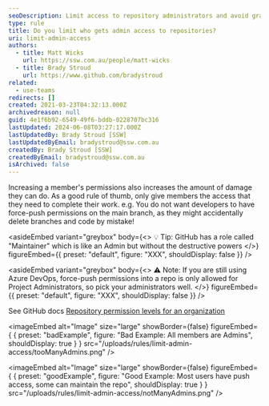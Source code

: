 ```yaml
---
seoDescription: Limit access to repository administrators and avoid granting excessive permissions to prevent accidental damage or misuse.
type: rule
title: Do you limit who gets admin access to repositories?
uri: limit-admin-access
authors:
  - title: Matt Wicks
    url: https://ssw.com.au/people/matt-wicks
  - title: Brady Stroud
    url: https://www.github.com/bradystroud
related:
  - use-teams
redirects: []
created: 2021-03-23T04:32:13.000Z
archivedreason: null
guid: 4e1f6b92-6549-49f6-bddb-0228707bc316
lastUpdated: 2024-06-08T03:27:17.000Z
lastUpdatedBy: Brady Stroud [SSW]
lastUpdatedByEmail: bradystroud@ssw.com.au
createdBy: Brady Stroud [SSW]
createdByEmail: bradystroud@ssw.com.au
isArchived: false
---
```


Increasing a member's permissions also increases the amount of damage they can do. As a good rule of thumb, only give members the access that they need to complete their work.
e.g. You do not want developers to have force-push permissions on the main branch, as they might accidentally delete branches and code by mistake!


<asideEmbed
  variant="greybox"
  body={<>
    💡 Tip: GitHub has a role called "Maintainer" which is like an Admin but without the destructive powers
  </>}
  figureEmbed={{
    preset: "default",
    figure: "XXX",
    shouldDisplay: false
  }}
/>



<asideEmbed
  variant="greybox"
  body={<>
    ⚠️ Note: If you are still using Azure DevOps, force-push permissions into a repo is only allowed for Project Administrators, so pick your administrators well.
  </>}
  figureEmbed={{
    preset: "default",
    figure: "XXX",
    shouldDisplay: false
  }}
/>


See GitHub docs [Repository permission levels for an organization](https://docs.github.com/en/github/setting-up-and-managing-organizations-and-teams/repository-permission-levels-for-an-organization)

<imageEmbed
  alt="Image"
  size="large"
  showBorder={false}
  figureEmbed={ {
    preset: "badExample",
    figure: "Bad Example: All members are Admins",
    shouldDisplay: true
  } }
  src="/uploads/rules/limit-admin-access/tooManyAdmins.png"
/>


<imageEmbed
  alt="Image"
  size="large"
  showBorder={false}
  figureEmbed={ {
    preset: "goodExample",
    figure: "Good Example: Most users have push access, some can maintain the repo",
    shouldDisplay: true
  } }
  src="/uploads/rules/limit-admin-access/notManyAdmins.png"
/>
